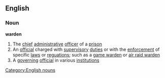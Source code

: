 ==English==
===Noun===
'''warden'''
#The [[chief]] [[administrative]] [[officer]] of a [[prison]]
#An [[official]] charged with [[supervisory]] [[duties]] or with the [[enforcement]] of specific [[law]]s or [[reguation]]s; such as a [[game warden]] or [[air raid warden]]
#A [[governing]] [[official]] in various [[institution]]s
[[Category:English nouns]]